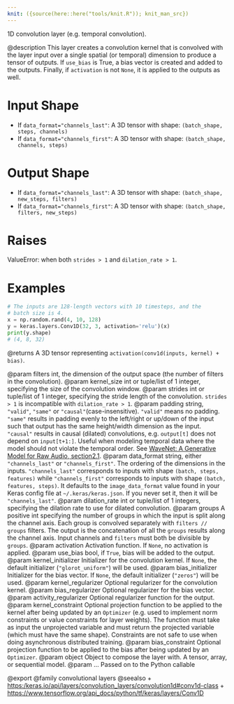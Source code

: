 ```yaml
---
knit: ({source(here::here("tools/knit.R")); knit_man_src})
---
```

1D convolution layer (e.g. temporal convolution).

@description
This layer creates a convolution kernel that is convolved with the layer
input over a single spatial (or temporal) dimension to produce a tensor of
outputs. If `use_bias` is True, a bias vector is created and added to the
outputs. Finally, if `activation` is not `None`, it is applied to the
outputs as well.

# Input Shape
- If `data_format="channels_last"`:
    A 3D tensor with shape: `(batch_shape, steps, channels)`
- If `data_format="channels_first"`:
    A 3D tensor with shape: `(batch_shape, channels, steps)`

# Output Shape
- If `data_format="channels_last"`:
    A 3D tensor with shape: `(batch_shape, new_steps, filters)`
- If `data_format="channels_first"`:
    A 3D tensor with shape: `(batch_shape, filters, new_steps)`

# Raises
ValueError: when both `strides > 1` and `dilation_rate > 1`.

# Examples
```python
# The inputs are 128-length vectors with 10 timesteps, and the
# batch size is 4.
x = np.random.rand(4, 10, 128)
y = keras.layers.Conv1D(32, 3, activation='relu')(x)
print(y.shape)
# (4, 8, 32)
```

@returns
A 3D tensor representing `activation(conv1d(inputs, kernel) + bias)`.

@param filters int, the dimension of the output space (the number of filters
    in the convolution).
@param kernel_size int or tuple/list of 1 integer, specifying the size of the
    convolution window.
@param strides int or tuple/list of 1 integer, specifying the stride length
    of the convolution. `strides > 1` is incompatible with
    `dilation_rate > 1`.
@param padding string, `"valid"`, `"same"` or `"causal"`(case-insensitive).
    `"valid"` means no padding. `"same"` results in padding evenly to
    the left/right or up/down of the input such that output has the same
    height/width dimension as the input. `"causal"` results in causal
    (dilated) convolutions, e.g. `output[t]` does not depend on
    `input[t+1:]`. Useful when modeling temporal data where the model
    should not violate the temporal order.
    See [WaveNet: A Generative Model for Raw Audio, section2.1](
    https://arxiv.org/abs/1609.03499).
@param data_format string, either `"channels_last"` or `"channels_first"`.
    The ordering of the dimensions in the inputs. `"channels_last"`
    corresponds to inputs with shape `(batch, steps, features)`
    while `"channels_first"` corresponds to inputs with shape
    `(batch, features, steps)`. It defaults to the `image_data_format`
    value found in your Keras config file at `~/.keras/keras.json`.
    If you never set it, then it will be `"channels_last"`.
@param dilation_rate int or tuple/list of 1 integers, specifying the dilation
    rate to use for dilated convolution.
@param groups A positive int specifying the number of groups in which the
    input is split along the channel axis. Each group is convolved
    separately with `filters // groups` filters. The output is the
    concatenation of all the `groups` results along the channel axis.
    Input channels and `filters` must both be divisible by `groups`.
@param activation Activation function. If `None`, no activation is applied.
@param use_bias bool, if `True`, bias will be added to the output.
@param kernel_initializer Initializer for the convolution kernel. If `None`,
    the default initializer (`"glorot_uniform"`) will be used.
@param bias_initializer Initializer for the bias vector. If `None`, the
    default initializer (`"zeros"`) will be used.
@param kernel_regularizer Optional regularizer for the convolution kernel.
@param bias_regularizer Optional regularizer for the bias vector.
@param activity_regularizer Optional regularizer function for the output.
@param kernel_constraint Optional projection function to be applied to the
    kernel after being updated by an `Optimizer` (e.g. used to implement
    norm constraints or value constraints for layer weights). The
    function must take as input the unprojected variable and must return
    the projected variable (which must have the same shape). Constraints
    are not safe to use when doing asynchronous distributed training.
@param bias_constraint Optional projection function to be applied to the
    bias after being updated by an `Optimizer`.
@param object Object to compose the layer with. A tensor, array, or sequential model.
@param ... Passed on to the Python callable

@export
@family convolutional layers
@seealso
+ <https:/keras.io/api/layers/convolution_layers/convolution1d#conv1d-class>
+ <https://www.tensorflow.org/api_docs/python/tf/keras/layers/Conv1D>
